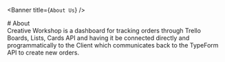 
<Banner title={`About Us`} />

<div style={{textAlign: `center`, display: `none`}}>
  # About
</div>

<section className={`productsSection customSection`}>
  <Main className={`cwsContent`} showTopButton={true}>
    <div className={`pageContentContainer`}>
      Creative Workshop is a dashboard for tracking orders through Trello Boards, Lists, Cards API and having it be connected directly and programmatically to the Client which communicates back to the TypeForm API to create new orders.
    </div>
  </Main>
</section>